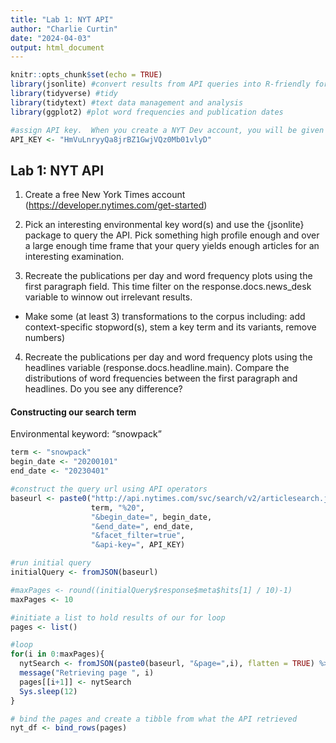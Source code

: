 ```yaml
---
title: "Lab 1: NYT API"
author: "Charlie Curtin"
date: "2024-04-03"
output: html_document
---
```


```r
knitr::opts_chunk$set(echo = TRUE)
library(jsonlite) #convert results from API queries into R-friendly formats 
library(tidyverse) #tidy
library(tidytext) #text data management and analysis
library(ggplot2) #plot word frequencies and publication dates

#assign API key.  When you create a NYT Dev account, you will be given a key
API_KEY <- "HmVuLnryyQa8jrBZ1GwjVQz0Mb01vlyD"
```

## Lab 1: NYT API

1.  Create a free New York Times account (<https://developer.nytimes.com/get-started>)

2.  Pick an interesting environmental key word(s) and use the {jsonlite} package to query the API. Pick something high profile enough and over a large enough time frame that your query yields enough articles for an interesting examination.

3.  Recreate the publications per day and word frequency plots using the first paragraph field.  This time filter on the response.docs.news_desk variable to winnow out irrelevant results.

-   Make some (at least 3) transformations to the corpus including: add context-specific stopword(s), stem a key term and its variants, remove numbers)

4.  Recreate the publications per day and word frequency plots using the headlines variable (response.docs.headline.main). Compare the distributions of word frequencies between the first paragraph and headlines. Do you see any difference?

#### Constructing our search term

Environmental keyword: "snowpack"

```r
term <- "snowpack"
begin_date <- "20200101"
end_date <- "20230401"

#construct the query url using API operators
baseurl <- paste0("http://api.nytimes.com/svc/search/v2/articlesearch.json?q=",
                  term, "%20",
                  "&begin_date=", begin_date,
                  "&end_date=", end_date,
                  "&facet_filter=true",
                  "&api-key=", API_KEY)
```

```r
#run initial query
initialQuery <- fromJSON(baseurl)

#maxPages <- round((initialQuery$response$meta$hits[1] / 10)-1) 
maxPages <- 10

#initiate a list to hold results of our for loop
pages <- list()

#loop
for(i in 0:maxPages){
  nytSearch <- fromJSON(paste0(baseurl, "&page=",i), flatten = TRUE) %>% data.frame()
  message("Retrieving page ", i)
  pages[[i+1]] <- nytSearch 
  Sys.sleep(12)
}
```

```r
# bind the pages and create a tibble from what the API retrieved
nyt_df <- bind_rows(pages)
```

